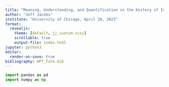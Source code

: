 ```yaml
---
title: "Meaning, Understanding, and Quantification in the History of Ideas"
author: "Jeff Jacobs"
institute: "University of Chicago, April 28, 2023"
format:
  revealjs:
    theme: [default, jj_custom.scss]
    scrollable: true
    output-file: index.html
jupyter: python3
editor:
  render-on-save: true
bibliography: HPT_Talk.bib
---
```


```python
import pandas as pd
import numpy as np
```

## {#section-1 style='display: flex !important; height: 100%; flex-direction: column;'}

::: {style='display: flex; flex-direction: column; align-items: center; justify-content: center;'}
<h1>Section 1: Background</h1>
:::

* From word counts to contextual embeddings: the importance of this development for contextual history

## Word Counts: Good Enough? {.smaller}

* 4 keywords per section:

| Section | Keywords |
|------|-------|
| U.S. | `state`, `court`, `federal`, `republican` |
| World | `government`, `country`, `officials`, `minister` |
| Arts | `music`, `show`, `art`, `dance` |
| Sports | `game`, `league`, `team`, `coach` |
| Real Estate | `home`, `bedrooms`, `bathrooms`, `building` |

* For each article, vote for section with highest keyword count:

| | Arts | Real Estate | Sports | U.S. News | World News | Total |
|-|------|-------------|--------|-----------|------------|------|
| Correct | 3020 | 690 | 4860 | 1330 | 1730 | **11630** |
| Incorrect | 750 | 60 | 370 | 1100 | 590 | **2870** |
| Accuracy | **0.801** | **0.920** | **0.929** | <span class="redbox">**0.547**</span> | <span class="redbox">**0.746**</span> | **0.802** |

## What's Missing? (Context!)

::: {.callout-note appearance="minimal"}
[*You shall know a word by the company it keeps.*]{.biggerest}

::: {.align-right}
[@firth_papers_1957]
:::

:::

::: columns
::: {.column width="50%"}

[**Article A**](https://www.nytimes.com/2007/05/01/world/europe/01prexy.html?searchResultPosition=11):

<!-- President Vladimir V. Putin told Russia's natural gas monopoly, Gazprom, on Saturday to continue selling subsidized gas to Ukraine until the end of March if Ukraine agrees to pay market prices beginning in April. Mr. Putin's order, delivered on national television as Gazprom threatened to cut off gas exports for Ukraine beginning on Jan. 1, put Russia's president in the center of a dispute that has caused Europe to worry whether its gas supply will be disrupted in the January chill. Ukraine replied warily. The office of President Viktor A. Yushchenko noted that ''negotiations of the settlement of the gas problem have crossed into a new phase.'' A spokesman for Yury I. Yekhanurov, Ukraine's prime minister, was quoted by Interfax saying that Ukraine agreed to a transition to market prices, but the details require negotiations. Mr. Putin gave Ukraine until midnight Saturday to accept his terms. -->

::: {.tinytext}
**President Bush** said he was trying to convince **President Vladimir V. Putin** of Russia that cooperation was "in Russia's security interests," even though Defense Secretary Robert M. Gates did not win Mr. Putin's support during a trip to Moscow last week.

["Bush Steps Up Effort to Persuade Putin on Missile Defense Plan"](https://www.nytimes.com/2007/05/01/world/europe/01prexy.html), *NYTimes*, 1 May 2007.
:::

:::
::: {.column width="50%"}

[**Article B**](https://www.nytimes.com/2002/08/05/us/white-house-letter-bush-makes-quick-work-of-relaxing.html?searchResultPosition=5):

::: {.tinytext}
**President Bush** began his day yesterday at dawn on the golf course. He began Saturday on the golf course, too. A weekend earlier, the president played two rounds of 18 holes on the course at Andrews Air Force Base just outside Washington.

["White House Letter; Bush Makes Quick Work of Relaxing"](https://www.nytimes.com/2002/08/05/us/white-house-letter-bush-makes-quick-work-of-relaxing.html), *NYTimes*, 5 August 2002.
:::

:::
:::

## [The Cambridge School and Contextual History]{style='font-size: 80%!important;'} {.smaller .nostretch}

::: columns
::: {.column width="51%"}

* What are political actors *doing* with words?
  * "telling someone? [...] reminding them, or warning them, or reassuring them? [...] explaining something, apologising, or criticising [...] lamenting [...] Perhaps he meant nothing at all."

<!-- > "a battle, a struggle, a place and an instrument of confrontation, a weapon of power, of control, of subjection, of qualification and of disqualification." Foucault -->

<center>
![](weapon.jpg){width="75%" style="padding-top: 0!important; margin-top: 0!important;"}

::: {.tinytext}
(*[Image source](https://m.media-amazon.com/images/I/718Qs8cDcRL.jpg)*)
:::

</center>

:::
::: {.column width="49%"}

<center>
![](austin.jpg){width="66%"}

::: {.tinytext}
(*[Image source](https://m.media-amazon.com/images/I/61jzgp-8RjL.jpg)*)
:::

</center>

:::
:::

## Illocutions and Perlocutions {.smaller}

::: {.columns style='display: flex !important; height: 85%;'}
::: {.column width="50%" style='display: flex; flex-direction: column; justify-content: center; align-items: center;'}

<center>
![](manifesto.jpg)
</center>

<center>
![](zimbabwe_coup.jpg)
</center>

:::
::: {.column width="50%" style='display: flex; flex-direction: column; justify-content: center; align-items: center;'}

<center>
![](tiers_etat.jpg){.r-stretch width="100%"}
</center>

:::
:::

## The Importance of Context {.smaller}

::: columns
::: {.column width="50%"}

::: {.smaller}
E. M. Forster, *A Passage to India*
:::

<center>
![](forster.png)
</center>

"the convention of signing-off novels in this way was sometimes used to draw attention to the romantically nomadic life of the author." [@skinner_visions_2012, p. 123]

:::
::: {.column width="50%"}

::: {.smaller}
James Joyce, *Ulysses*
:::

<center>
![](ulysses.png)
</center>

Weybridge, Surrey, UK: "The classic instance of a prosaic English suburb" [@skinner_visions_2012, p. 124]

<center>
![](weybridge.png)
</center>

:::
:::

## {#section-2 style='display: flex !important; height: 100%; flex-direction: column;'}

::: {style='display: flex; flex-direction: column; align-items: center; justify-content: center;'}
<h1>Section 2: Models of Meaning and Context</h1>
:::

* How can we adapt tools from *computer science* to allow *social scientists* and *humanists* to make meaningful (context-sensitve!) inferences?

<!-- "However, the knowledge transfer from computer science and related fields has created confusion in how text as data models are applied, how they are validated, and how their output is interpreted. This confusion emerges because tasks in academic computer science are different than the tasks in social science, the digital humanities, and even parts of industry. While computer scientists are often (but not exclusively!) interested in information retrieval, recommendation systems, and benchmark linguistic tasks, a different community is interested in using “text as data” to learn about previously studied phenomena such as in social science, literature, and history. Despite these differences of purpose, text as data practitioners have tended to reflexively adopt the guidance from the computer science literature when doing their own work. This blind importing of the default methods and practices used to select, evaluate, and validate models from the computer science literature can lead to unintended consequences." -->

## Computer Science Algorithms as Social Science Tools

::: {.callout-note appearance="minimal"}
[*blind importing of **the default methods and practices used to select, evaluate, and validate models from the computer science literature** can lead to unintended consequences.*]{.bigger}

::: {.align-right}
[@grimmer_text_2022]
:::
:::

## Engineering vs. Social Science {.smaller}

::: columns
::: {.column width="50%"}
* What I learned in engineering school:
  * Step 1: Make a table of $F$-scores, where your algorithm is highest
  * Step 2: Profit ($$$)

<center>
![](bert_table.png)
</center>
:::
::: {.column width="50%"}
* Showing up in social science program:
  * Where are your standard errors?
  * Have you controlled for confounders?
  * Alternative specification? Robustness?

<center>
![](adam_table.png)
</center>
:::
:::

## Natural Language Processing {.smaller}

* The goal for most algorithms: predict the next word in this sentence
* "Porting" to social science requires modification + validation
* What exactly do you mean when you say **"context"**?
* Wikipedia corpus, most similar to "Turing":

<table>
<tr>
<th></th>
<th class="bb" width="25%">Dependency Tree</th>
<th>5-Word Window</th>
<th></th>
</tr>
<tr>
<td class="bb tb">Co-Hyponyms $\rightarrow$</td>
<td class="ln tb bn">Pauling</td>
<td class="rn bn lb">nondeterministic</td>
<td class="bb">$\leftarrow$ Topically Related</td>
</tr>
<tr>
<td class="bn">(Paradigmatic)^[Paradigmatic relationship $\approx$ substitutable, drawn from the same category of objects (BTS $\leftrightarrow$ BLACKPINK)]</td>
<td class="lb bn">Hotelling</td>
<td class="rb bn">computability</td>
<td class="bn">(Syntagmatic)^[Syntagmatic relationships $\approx$ semantic relationships between words in a sentence (BTS $\leftrightarrow$ danced)]</td>
</tr>
<tr>
<td class="bn"></td>
<td class="lb bn">Lessing</td>
<td class="rb bn">deterministic</td>
<td class="bn"></td>
</tr>
<tr>
<td></td>
<td class="lb bb">Hamming</td>
<td class="rb bb">finite-state</td>
<td class="bn"></td>
</tr>
</table>

<!-- | Dependency Tree | 5-Word Window |
| ---- | --- |
| Pauling   | nondeterministic |
| Hotelling | computability |
| Lessing   | deterministic |
| Hamming   | finite-state | -->

::: {.aside}
Example adapted from [https://w4nderlu.st/teaching/word-embeddings](https://w4nderlu.st/teaching/word-embeddings)
:::

## Raw Word Embeddings {.smaller}

* What do they "mean"?

<center>
![](wpa_embeddings_tsne_frozen_export.svg)
</center>

## Manually-Projected Word Embeddings {.smaller}

* Researcher *imposes meaning*

<center>
![](wpa_tsne_projected_frozen_export.svg)
</center>

## Clustered Word Embeddings {.smaller}

* Continuous Spectra $\rightarrow$ Discrete Clusters

<center>
![](author_bert_standalone.svg){height="10%"}
</center>

## The Geometry of Political Thought {.smaller}

::: {.callout-note appearance="minimal"}
[*Hobbes's analysis of **liberty** in* Leviathan *represents not a revision but a **repudiation** of what he had earlier argued, [...] a **substantial change** in the character of his moral thought.*]{.biggerer}

::: {.align-right}
[@skinner_hobbes_2008, p. xvi]
:::
:::

::: {.callout-note appearance="minimal"}
[*The 1844 Marx was still operating within **the ideological field of Young Hegelianism.***]{.biggerer}

::: {.align-right}
[@lowy_theory_1973, p. 104]
:::
:::

::: {.callout-note appearance="minimal"}
[*[Khomeini] now **used [mostazafin] to mean** the angry 'oppressed masses', a meaning it had **acquired in the early 1960s** when [Ali] Shariati and his disciples translated Franz Fanon's* The Wretched of the Earth *as* Mostazafin-e Zamin.]{.biggerer}

::: {.align-right}
[@abrahamian_khomeinism_1993, p. 47]
:::
:::

## Constructing Contextual Fields

* Word2Vec vs. `BERT`

<center>
![](bert-nobert_standalone.svg){.r-stretch}
</center>

<!-- 	\caption{A visualization of \BERT{}'s ability to model the different contexts (and thus, senses) in which words are used by different authors. In this case \texttt{interference} falls squarely within the negative liberty (liberty as non-interference) cluster, as a term central to distinguishing negative from other forms of liberty, whereas \texttt{absence} falls between two clusters as it can be employed in both republican (``absence of arbitrary power'') and negative-liberty (``absence of interference'') contexts.}
	\label{fig:bert-author}
\end{figure} -->

## Semantic Leadership Networks {.smaller}

$$
\begin{align*}
	\mathsf{Lead}_{a_1 \rightarrow a_2}(w) = \frac{\mathsf{sim}(\mathbf{pre}_w^{a_1}, \mathbf{post}_w^{a_2})}{\mathsf{sim}(\mathbf{pre}_w^{a_2}, \mathbf{post}_w^{a_2})}.
\end{align*}
$$

<center>
![](influence_one_way_standalone.svg){width="55%"}
</center>

::: {.aside}
[@soni_abolitionist_2021]
:::

## {#section-3 .smaller style='display: flex !important; height: 100%; flex-direction: column;'}

::: {style='display: flex; flex-direction: column; align-items: center; justify-content: center;'}
<h1>Section 3: Case Studies</h1>
:::

* Bringing empirics into political-theoretic disputes, by way of computational tools
* [textlab.app/hegel](https://textlab.app/hegel){target="_blank"}

<center>
![](hegel.png){width="80%"}
</center>

## The Empirics of Influence

::: columns
::: {.column width="50%"}
* How do ideas "move" from one mind to another?
* How do they spread through populations?
* How can we characterize the causal relationship between ideas and actions?
* @sperber_explaining_1996: culture = chains of internal and external representations
:::
::: {.column width="50%"}

<center>
![](sperber.jpg){width="80%"}
</center>

:::
:::

## First Steps

* How have political theorists conceptualized "influence" thus far?
* What counts as **acceptable evidence** for influence?
* Which instances of hypothesized influence are **widely accepted** among political theorists? Which ones are **widely rejected**? Which ones were obvious, and which ones were only accepted after long debate?

## Text-Mining Influence Claims {.smaller}

* "$X$ influenced $Y$"? Let's zoom in on **mechanisms**:

::: columns
::: {.column width="50%"}

* **Collaboration**: "[Karl Marx]{.entity} and [Friedrich Engels]{.entity} carried on one of the great intellectual collaborations in the history of scientific research." [@gandy_marx_1979, p. ii]
  <!-- * $\newcommand{\entity}[1]{\small \verb+#1+} \implies \textsf{Collaboration}(\entity{Karl Marx}, \text{ }\entity{Friedrich Engels})$ -->
* **Mentorship**: "the grandly-titled *Tractatus Logico-Philosophicus* was begun in 1915 following [Wittgenstein]{.entity}'s tenure at Cambridge under [Bertrand] [Russell]{.entity}'s mentorship" [@wright_schoenberg_2006, p. 72]
  <!-- * $\implies \textsf{Mentorship}(\entity{Bertrand Russell},\text{ }\entity{Ludwig Wittgenstein})$ -->
* **Reading**: "Not only had [Marx]{.entity} read [Hegel]{.entity}'s *Logic* in 1858, but we know that he studied it once again in 1860." [@dussel_unknown_2002, p. 195]
  <!-- * $\implies \textsf{Reading}(\entity{Karl Marx},\text{ } \entity{G.W.F. Hegel})$ -->

:::
::: {.column width="50%"}

* **Shared Intellectual Community**: "[Schelling]{.entity} and [Hegel]{.entity} first met at the Tübingen Seminary in 1790, and the two young men shared a room there during their student years" [@levine_divergent_2006, p. 124]
  <!-- * $\implies \textsf{Shared-Intellectual-Community}(\entity{F.W.J. Schelling},\text{ }\entity{G.W.F. Hegel})$ -->
* **Shared Geography**: "[Lenin]{.entity} was an occasional visitor in Vienna. [Hitler]{.entity}, like [Trotsky]{.entity}, had lived there for years." [@morton_thunder_1990, p. 290]
  <!-- * $\implies \textsf{Shared-Geography}(\entity{V.I. Lenin},\text{ }\entity{Adolf Hitler})$ -->
* **Rivalry**: "the cultural philosophy of the Historical School and, more particularly, of [Hegel]{.entity}'s rival at the University of Berlin, [Friedrich Schleiermacher]{.entity}." [@toews_hegelianism_1985, p. 7]
  <!-- * $\implies \textsf{Rivalry}(\entity{G.W.F. Hegel},\text{ }\entity{Friedrich Schleiermacher})$ -->

:::
:::

## The Point is To Change It

* Theoretical Innovation $\overset{?}{\longleftrightarrow}$ Political Practice

::: columns
::: {.column width="50%"}

<center style='width: 100%!important;'>
![](marxism_after_marx.png){width="150%"}
</center>

:::
::: {.column width="50%"}

<center>
![](marxism_after_marx2.png){width="100%"}
</center>

:::
:::

::: {.aside}
[@mclellan_marxism_2007]
:::

## Modeling Texts and Events

<center>
![](influence_model.svg){width="80%"}
</center>

## Dyadic Influence: Anonymous Communiqués of the First Intifada

<center>
![](bayanat_topics.svg)
</center>

::: {.aside}
Small data! $N = 54$
:::

## Relative Focus

<center>
![](topics_by_group.svg){width="90%"}
</center>

## Adapting Over Time?

<center>
![](islam_nationalism.svg)
</center>

## $N$-Ary Influence and Innovation in Twentieth Century Marxism

::: columns
::: {.column width="50%"}

<center>
![](marxism_novelty_resonance.svg){width="100%"}
</center>

:::
::: {.column width="50%"}

<center>
![](marxism_transience_novelty.svg){width="70%"}
</center>

:::
:::

## Semantic Leadership in Nineteenth Century Socialist Thought {.smaller}

::: columns
::: {.column width="40%"}

* ~250 texts, 9K newspaper articles

<center>
![](sln_pgm.svg){width="100%" style='padding-top: 10px!important;'}
</center>

:::
::: {.column width="60%"}

<center>
![](sln_1848.svg){width="100%"}
</center>

:::
:::

* So... what was Marx *doing*, then? How did he "win" the war of words, strategy-wise?

## Marx's Rhetorical "Playing Field":

<center>
![](pe_centroid.svg){width="62%"}
</center>
<center>
![](heg_centroid.svg){width='62%'}
</center>

## And His Maneuvers Across it, Over Time:

<center>
![](camb_result.png)
</center>

## ...What About the Twentieth Century? {.smaller}

::: {.callout-note appearance="minimal"}
[*Two world wars, followed by two waves of global rebellion
and revolution, which brought to power a system that claimed to be the **historically predestined alternative** to bourgeois and capitalist society [...] involving one third of the globe's population. The huge **colonial empires**, built up before and during the Age of Empire, were shaken and crumbled into dust.*]{.biggerer}

::: {.align-right}
[@hobsbawm_age_1994, p. 7]
:::
:::

* The good news: entire state apparatuses could be put to work mass-producing and promulgating Marx's writings
* The bad news: Europe no longer the location of the inevitable worker's revolution...
* The dialectical synthesis: late Marx and Lenin wrote voluminously on possibilities for *Third World* revolution... strategically draw out those writings and export!

## Preliminary (But Suggestive!) Results

<center>
![](eth_arms.svg)
</center>

## Thank You!

* Questions?

## References
